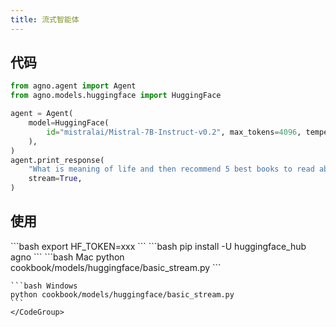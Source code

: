 ```yaml
---
title: 流式智能体
---
```

## 代码

```python cookbook/models/huggingface/basic_stream.py
from agno.agent import Agent
from agno.models.huggingface import HuggingFace

agent = Agent(
    model=HuggingFace(
        id="mistralai/Mistral-7B-Instruct-v0.2", max_tokens=4096, temperature=0
    ),
)
agent.print_response(
    "What is meaning of life and then recommend 5 best books to read about it",
    stream=True,
)
```

## 使用

<Steps>
  <Snippet file="create-venv-step.mdx" />

  <Step title="设置您的 API 密钥">
    ```bash
    export HF_TOKEN=xxx
    ```
  </Step>

  <Step title="安装库">
    ```bash
    pip install -U huggingface_hub agno
    ```
  </Step>

  <Step title="运行智能体">
    <CodeGroup>
    ```bash Mac
    python cookbook/models/huggingface/basic_stream.py
    ```

    ```bash Windows
    python cookbook/models/huggingface/basic_stream.py
    ```
    </CodeGroup>
  </Step>
</Steps>